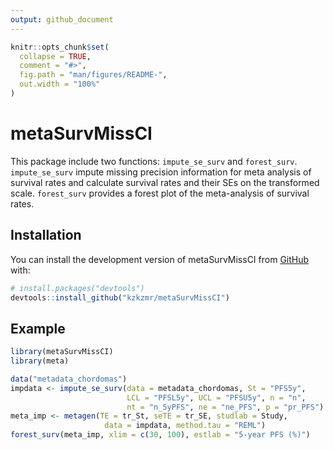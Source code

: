 ```yaml
---
output: github_document
---
```


<!-- README.md is generated from README.Rmd. Please edit that file -->

```r
knitr::opts_chunk$set(
  collapse = TRUE,
  comment = "#>",
  fig.path = "man/figures/README-",
  out.width = "100%"
)
```

# metaSurvMissCI

<!-- badges: start -->

<!-- badges: end -->

This package include two functions: `impute_se_surv` and `forest_surv`. `impute_se_surv` impute missing precision information for meta analysis of survival rates and calculate survival rates and their SEs on the transformed scale. `forest_surv` provides a forest plot of the meta-analysis of survival rates.

## Installation

You can install the development version of metaSurvMissCI from [GitHub](https://github.com/) with:

``` r
# install.packages("devtools")
devtools::install_github("kzkzmr/metaSurvMissCI")
```

## Example

```r
library(metaSurvMissCI)
library(meta)
```
```r
data("metadata_chordomas")
impdata <- impute_se_surv(data = metadata_chordomas, St = "PFS5y",
                          LCL = "PFSL5y", UCL = "PFSU5y", n = "n",
                          nt = "n_5yPFS", ne = "ne_PFS", p = "pr_PFS")
meta_imp <- metagen(TE = tr_St, seTE = tr_SE, studlab = Study,
                     data = impdata, method.tau = "REML")
forest_surv(meta_imp, xlim = c(30, 100), estlab = "5-year PFS (%)")
```
